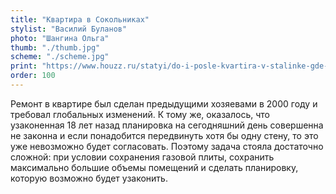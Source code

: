 ```yaml
---
title: "Квартира в Сокольниках"
stylist: "Василий Буланов"
photo: "Шангина Ольга"
thumb: "./thumb.jpg"
scheme: "./scheme.jpg"
print: "https://www.houzz.ru/statyi/do-i-posle-kvartira-v-stalinke-gde-krugom-zerkala-stsetivw-vs~115222377"
order: 100
---
```

Ремонт в квартире был сделан предыдущими хозяевами в 2000 году и требовал глобальных изменений. К тому же, оказалось, что узаконенная 18 лет назад планировка на сегодняшний день совершенна не законна и если понадобится передвинуть хотя бы одну стену, то это уже невозможно будет согласовать. Поэтому задача стояла достаточно сложной: при условии сохранения газовой плиты, сохранить максимально большие объемы помещений и сделать планировку, которую возможно будет узаконить.